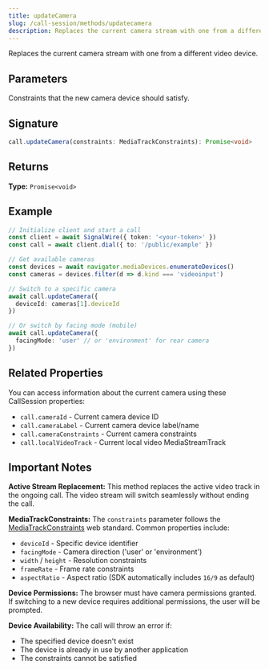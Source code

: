 ```yaml
---
title: updateCamera
slug: /call-session/methods/updatecamera
description: Replaces the current camera stream with one from a different video device.
---
```



Replaces the current camera stream with one from a different video device.

## Parameters

<APIField name="constraints" type="MediaTrackConstraints" required>
  Constraints that the new camera device should satisfy.
</APIField>

## Signature

```typescript
call.updateCamera(constraints: MediaTrackConstraints): Promise<void>
```

## Returns

**Type:** `Promise<void>`

## Example

```typescript
// Initialize client and start a call
const client = await SignalWire({ token: '<your-token>' })
const call = await client.dial({ to: '/public/example' })

// Get available cameras
const devices = await navigator.mediaDevices.enumerateDevices()
const cameras = devices.filter(d => d.kind === 'videoinput')

// Switch to a specific camera
await call.updateCamera({
  deviceId: cameras[1].deviceId
})

// Or switch by facing mode (mobile)
await call.updateCamera({
  facingMode: 'user' // or 'environment' for rear camera
})
```

## Related Properties

You can access information about the current camera using these CallSession properties:

- `call.cameraId` - Current camera device ID
- `call.cameraLabel` - Current camera device label/name
- `call.cameraConstraints` - Current camera constraints
- `call.localVideoTrack` - Current local video MediaStreamTrack

## Important Notes

**Active Stream Replacement:** This method replaces the active video track in the ongoing call. The video stream will switch seamlessly without ending the call.

**MediaTrackConstraints:** The `constraints` parameter follows the [MediaTrackConstraints](https://developer.mozilla.org/en-US/docs/Web/API/MediaTrackConstraints) web standard. Common properties include:
- `deviceId` - Specific device identifier
- `facingMode` - Camera direction ('user' or 'environment')
- `width` / `height` - Resolution constraints
- `frameRate` - Frame rate constraints
- `aspectRatio` - Aspect ratio (SDK automatically includes `16/9` as default)

**Device Permissions:** The browser must have camera permissions granted. If switching to a new device requires additional permissions, the user will be prompted.

**Device Availability:** The call will throw an error if:
- The specified device doesn't exist
- The device is already in use by another application
- The constraints cannot be satisfied
